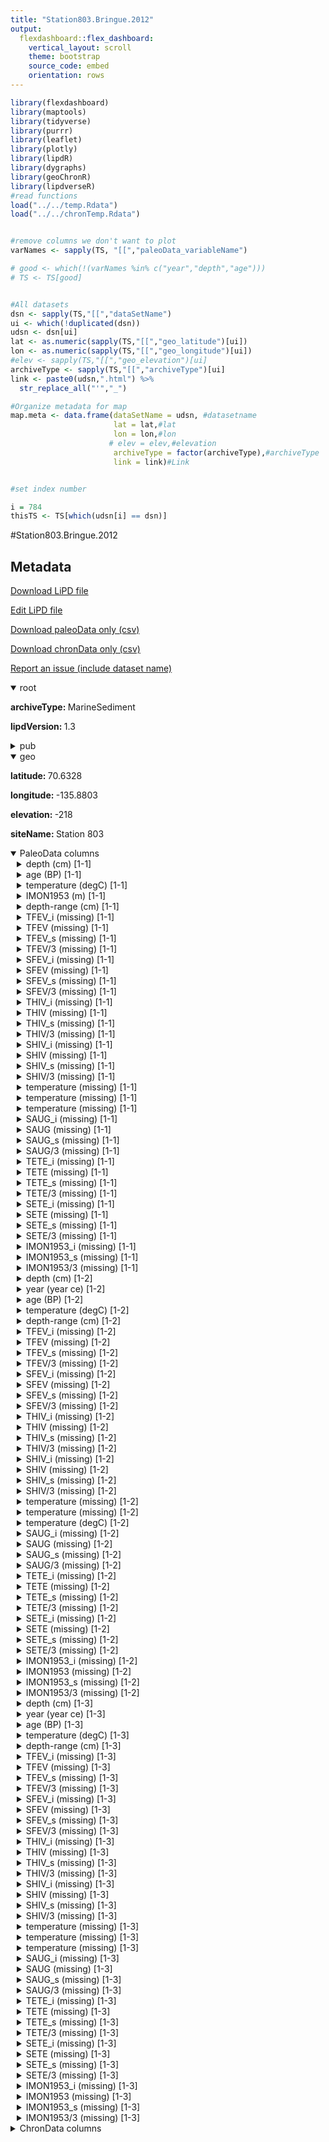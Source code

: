 ```yaml
---
title: "Station803.Bringue.2012"
output: 
  flexdashboard::flex_dashboard:
    vertical_layout: scroll
    theme: bootstrap
    source_code: embed
    orientation: rows
---
```


```r
library(flexdashboard)
library(maptools)
library(tidyverse)
library(purrr)
library(leaflet)
library(plotly)
library(lipdR)
library(dygraphs)
library(geoChronR)
library(lipdverseR)
#read functions
load("../../temp.Rdata")
load("../../chronTemp.Rdata")


#remove columns we don't want to plot
varNames <- sapply(TS, "[[","paleoData_variableName")

# good <- which(!(varNames %in% c("year","depth","age")))
# TS <- TS[good]


#All datasets
dsn <- sapply(TS,"[[","dataSetName")
ui <- which(!duplicated(dsn))
udsn <- dsn[ui]
lat <- as.numeric(sapply(TS,"[[","geo_latitude")[ui])
lon <- as.numeric(sapply(TS,"[[","geo_longitude")[ui])
#elev <- sapply(TS,"[[","geo_elevation")[ui]
archiveType <- sapply(TS,"[[","archiveType")[ui]
link <- paste0(udsn,".html") %>% 
  str_replace_all("'","_")

#Organize metadata for map
map.meta <- data.frame(dataSetName = udsn, #datasetname
                       lat = lat,#lat
                       lon = lon,#lon
                      # elev = elev,#elevation
                       archiveType = factor(archiveType),#archiveType
                       link = link)#Link


#set index number

i = 784
thisTS <- TS[which(udsn[i] == dsn)]
```
#Station803.Bringue.2012

Metadata {.sidebar}
-------------------------------------
[Download LiPD file](Station803.Bringue.2012.lpd)
            

[Edit LiPD file](http://lipd.net/playground?source=http://lipdverse.org/globalHolocene/0_25_5/Station803.Bringue.2012.lpd)
            

[Download paleoData only (csv)](Station803.Bringue.2012.csv)
            

[Download chronData only (csv)](Station803.Bringue.2012-chron.csv)
            

[Report an issue (include dataset name)](https://github.com/nickmckay/LiPDverse/issues)

<details open style="margin-left: 0px">
<summary>root</summary>
<p style="margin-left: 0px"><strong>archiveType: </strong>MarineSediment
<p style="margin-left: 0px"><strong>lipdVersion: </strong>1.3
</details>
<details>
<summary>pub</summary>
<details style="margin-left: 10px">
<summary>pub1</summary>
<p style="margin-left: 10px"><strong>author: </strong>list(list(name = "Bringue, Manuel"), list(name = "Rochon, Andre"))
<p style="margin-left: 10px"><strong>journal: </strong>Marine Geology
<p style="margin-left: 10px"><strong>volume: </strong>291-294
<p style="margin-left: 10px"><strong>pages: </strong>83-96
<p style="margin-left: 10px"><strong>title: </strong>Late Holocene paleoceanography and climate variability over the Mackenzie Slope (Beaufort Sea, Canadian Arctic)
</details>
<details style="margin-left: 10px">
<summary>pub2</summary>
<p style="margin-left: 10px"><strong>author: </strong>list(list(name = NA))
</details>
</details>
<details open style="margin-left: 0px">
<summary>geo</summary>
<p style="margin-left: 0px"><strong>latitude: </strong>70.6328
<p style="margin-left: 0px"><strong>longitude: </strong>-135.8803
<p style="margin-left: 0px"><strong>elevation: </strong>-218
<p style="margin-left: 0px"><strong>siteName: </strong>Station 803
</details>
<details open>
<summary>PaleoData columns</summary>
<details style="margin-left: 10px">
<summary>depth (cm) [1-1]</summary>
<p style="margin-left: 10px"><strong>TSid: </strong>WEB5fb8e5a4
<p style="margin-left: 10px"><strong>variableName: </strong>depth
<p style="margin-left: 10px"><strong>units: </strong>cm
</details>
<details style="margin-left: 10px">
<summary>age (BP) [1-1]</summary>
<p style="margin-left: 10px"><strong>TSid: </strong>WEB0856a3ae
<p style="margin-left: 10px"><strong>variableName: </strong>age
<p style="margin-left: 10px"><strong>units: </strong>BP
</details>
<details style="margin-left: 10px">
<summary>temperature (degC) [1-1]</summary>
<p style="margin-left: 10px"><strong>TSid: </strong>WEB1da17ab5
<p style="margin-left: 10px"><strong>variableName: </strong>temperature
<p style="margin-left: 10px"><strong>units: </strong>degC
<p style="margin-left: 10px"><strong>useInGlobalTemperatureAnalysis: </strong>TRUE
<details>
<summary>interpretation</summary>
<details style="margin-left: 20px">
<summary>1</summary>
<p style="margin-left: 20px"><strong>direction: </strong>positive
<p style="margin-left: 20px"><strong>scope: </strong>climate
<p style="margin-left: 20px"><strong>seasonality: </strong>8
<p style="margin-left: 20px"><strong>seasonalityOriginal: </strong>AUG
<p style="margin-left: 20px"><strong>variable: </strong>T
<p style="margin-left: 20px"><strong>variableDetail: </strong>sea@surface
<p style="margin-left: 20px"><strong>variableDetailOriginal: </strong>SST
</details>
</details>
</details>
<details style="margin-left: 10px">
<summary>IMON1953 (m) [1-1]</summary>
<p style="margin-left: 10px"><strong>TSid: </strong>WEBd68d542b
<p style="margin-left: 10px"><strong>variableName: </strong>IMON1953
<p style="margin-left: 10px"><strong>units: </strong>m
<p style="margin-left: 10px"><strong>description: </strong>sea ice cover in months/year
<p style="margin-left: 10px"><strong>useInGlobalTemperatureAnalysis: </strong>TRUE
<details>
<summary>interpretation</summary>
<details style="margin-left: 20px">
<summary>1</summary>
<p style="margin-left: 20px"><strong>direction: </strong>positive
<p style="margin-left: 20px"><strong>scope: </strong>climate
<p style="margin-left: 20px"><strong>seasonality: </strong>1 2 3 4 5 6 7 8 9 10 11 12
<p style="margin-left: 20px"><strong>variable: </strong>ICE
<p style="margin-left: 20px"><strong>variableDetail: </strong>sea@surface
</details>
</details>
</details>
<details style="margin-left: 10px">
<summary>depth-range (cm) [1-1]</summary>
<p style="margin-left: 10px"><strong>TSid: </strong>WEB53e68761
<p style="margin-left: 10px"><strong>variableName: </strong>depth-range
<p style="margin-left: 10px"><strong>units: </strong>cm
</details>
<details style="margin-left: 10px">
<summary>TFEV_i (missing) [1-1]</summary>
<p style="margin-left: 10px"><strong>TSid: </strong>WEBe86c3850
<p style="margin-left: 10px"><strong>variableName: </strong>TFEV_i
<p style="margin-left: 10px"><strong>units: </strong>missing
<p style="margin-left: 10px"><strong>useInGlobalTemperatureAnalysis: </strong>FALSE
</details>
<details style="margin-left: 10px">
<summary>TFEV (missing) [1-1]</summary>
<p style="margin-left: 10px"><strong>TSid: </strong>WEB219bb723
<p style="margin-left: 10px"><strong>variableName: </strong>TFEV
<p style="margin-left: 10px"><strong>units: </strong>missing
<p style="margin-left: 10px"><strong>useInGlobalTemperatureAnalysis: </strong>FALSE
</details>
<details style="margin-left: 10px">
<summary>TFEV_s (missing) [1-1]</summary>
<p style="margin-left: 10px"><strong>TSid: </strong>WEB9b9fe4ce
<p style="margin-left: 10px"><strong>variableName: </strong>TFEV_s
<p style="margin-left: 10px"><strong>units: </strong>missing
<p style="margin-left: 10px"><strong>useInGlobalTemperatureAnalysis: </strong>FALSE
</details>
<details style="margin-left: 10px">
<summary>TFEV/3 (missing) [1-1]</summary>
<p style="margin-left: 10px"><strong>TSid: </strong>WEB55a8955e
<p style="margin-left: 10px"><strong>variableName: </strong>TFEV/3
<p style="margin-left: 10px"><strong>units: </strong>missing
<p style="margin-left: 10px"><strong>useInGlobalTemperatureAnalysis: </strong>FALSE
</details>
<details style="margin-left: 10px">
<summary>SFEV_i (missing) [1-1]</summary>
<p style="margin-left: 10px"><strong>TSid: </strong>WEB630281bf
<p style="margin-left: 10px"><strong>variableName: </strong>SFEV_i
<p style="margin-left: 10px"><strong>units: </strong>missing
<p style="margin-left: 10px"><strong>useInGlobalTemperatureAnalysis: </strong>FALSE
</details>
<details style="margin-left: 10px">
<summary>SFEV (missing) [1-1]</summary>
<p style="margin-left: 10px"><strong>TSid: </strong>WEBf35ccd49
<p style="margin-left: 10px"><strong>variableName: </strong>SFEV
<p style="margin-left: 10px"><strong>units: </strong>missing
<p style="margin-left: 10px"><strong>useInGlobalTemperatureAnalysis: </strong>FALSE
</details>
<details style="margin-left: 10px">
<summary>SFEV_s (missing) [1-1]</summary>
<p style="margin-left: 10px"><strong>TSid: </strong>WEB530c34d4
<p style="margin-left: 10px"><strong>variableName: </strong>SFEV_s
<p style="margin-left: 10px"><strong>units: </strong>missing
<p style="margin-left: 10px"><strong>useInGlobalTemperatureAnalysis: </strong>FALSE
</details>
<details style="margin-left: 10px">
<summary>SFEV/3 (missing) [1-1]</summary>
<p style="margin-left: 10px"><strong>TSid: </strong>WEBdfe80620
<p style="margin-left: 10px"><strong>variableName: </strong>SFEV/3
<p style="margin-left: 10px"><strong>units: </strong>missing
<p style="margin-left: 10px"><strong>useInGlobalTemperatureAnalysis: </strong>FALSE
</details>
<details style="margin-left: 10px">
<summary>THIV_i (missing) [1-1]</summary>
<p style="margin-left: 10px"><strong>TSid: </strong>WEBbffe27a8
<p style="margin-left: 10px"><strong>variableName: </strong>THIV_i
<p style="margin-left: 10px"><strong>units: </strong>missing
<p style="margin-left: 10px"><strong>useInGlobalTemperatureAnalysis: </strong>FALSE
</details>
<details style="margin-left: 10px">
<summary>THIV (missing) [1-1]</summary>
<p style="margin-left: 10px"><strong>TSid: </strong>WEBb2b90adc
<p style="margin-left: 10px"><strong>variableName: </strong>THIV
<p style="margin-left: 10px"><strong>units: </strong>missing
<p style="margin-left: 10px"><strong>useInGlobalTemperatureAnalysis: </strong>FALSE
</details>
<details style="margin-left: 10px">
<summary>THIV_s (missing) [1-1]</summary>
<p style="margin-left: 10px"><strong>TSid: </strong>WEB979f32af
<p style="margin-left: 10px"><strong>variableName: </strong>THIV_s
<p style="margin-left: 10px"><strong>units: </strong>missing
<p style="margin-left: 10px"><strong>useInGlobalTemperatureAnalysis: </strong>FALSE
</details>
<details style="margin-left: 10px">
<summary>THIV/3 (missing) [1-1]</summary>
<p style="margin-left: 10px"><strong>TSid: </strong>WEB79168f92
<p style="margin-left: 10px"><strong>variableName: </strong>THIV/3
<p style="margin-left: 10px"><strong>units: </strong>missing
<p style="margin-left: 10px"><strong>useInGlobalTemperatureAnalysis: </strong>FALSE
</details>
<details style="margin-left: 10px">
<summary>SHIV_i (missing) [1-1]</summary>
<p style="margin-left: 10px"><strong>TSid: </strong>WEB7981e0bb
<p style="margin-left: 10px"><strong>variableName: </strong>SHIV_i
<p style="margin-left: 10px"><strong>units: </strong>missing
<p style="margin-left: 10px"><strong>useInGlobalTemperatureAnalysis: </strong>FALSE
</details>
<details style="margin-left: 10px">
<summary>SHIV (missing) [1-1]</summary>
<p style="margin-left: 10px"><strong>TSid: </strong>WEB668c53ad
<p style="margin-left: 10px"><strong>variableName: </strong>SHIV
<p style="margin-left: 10px"><strong>units: </strong>missing
<p style="margin-left: 10px"><strong>useInGlobalTemperatureAnalysis: </strong>FALSE
</details>
<details style="margin-left: 10px">
<summary>SHIV_s (missing) [1-1]</summary>
<p style="margin-left: 10px"><strong>TSid: </strong>WEB8b54567d
<p style="margin-left: 10px"><strong>variableName: </strong>SHIV_s
<p style="margin-left: 10px"><strong>units: </strong>missing
<p style="margin-left: 10px"><strong>useInGlobalTemperatureAnalysis: </strong>FALSE
</details>
<details style="margin-left: 10px">
<summary>SHIV/3 (missing) [1-1]</summary>
<p style="margin-left: 10px"><strong>TSid: </strong>WEBf735a0d6
<p style="margin-left: 10px"><strong>variableName: </strong>SHIV/3
<p style="margin-left: 10px"><strong>units: </strong>missing
<p style="margin-left: 10px"><strong>useInGlobalTemperatureAnalysis: </strong>FALSE
</details>
<details style="margin-left: 10px">
<summary>temperature (missing) [1-1]</summary>
<p style="margin-left: 10px"><strong>TSid: </strong>WEBf7e97d2c
<p style="margin-left: 10px"><strong>variableName: </strong>temperature
<p style="margin-left: 10px"><strong>units: </strong>missing
<p style="margin-left: 10px"><strong>useInGlobalTemperatureAnalysis: </strong>FALSE
</details>
<details style="margin-left: 10px">
<summary>temperature (missing) [1-1]</summary>
<p style="margin-left: 10px"><strong>TSid: </strong>WEBe5d5c17a
<p style="margin-left: 10px"><strong>variableName: </strong>temperature
<p style="margin-left: 10px"><strong>units: </strong>missing
<p style="margin-left: 10px"><strong>useInGlobalTemperatureAnalysis: </strong>FALSE
</details>
<details style="margin-left: 10px">
<summary>temperature (missing) [1-1]</summary>
<p style="margin-left: 10px"><strong>TSid: </strong>WEB0911d108
<p style="margin-left: 10px"><strong>variableName: </strong>temperature
<p style="margin-left: 10px"><strong>units: </strong>missing
<p style="margin-left: 10px"><strong>useInGlobalTemperatureAnalysis: </strong>FALSE
</details>
<details style="margin-left: 10px">
<summary>SAUG_i (missing) [1-1]</summary>
<p style="margin-left: 10px"><strong>TSid: </strong>WEBef149c50
<p style="margin-left: 10px"><strong>variableName: </strong>SAUG_i
<p style="margin-left: 10px"><strong>units: </strong>missing
<p style="margin-left: 10px"><strong>useInGlobalTemperatureAnalysis: </strong>FALSE
</details>
<details style="margin-left: 10px">
<summary>SAUG (missing) [1-1]</summary>
<p style="margin-left: 10px"><strong>TSid: </strong>WEB18d3e2dc
<p style="margin-left: 10px"><strong>variableName: </strong>SAUG
<p style="margin-left: 10px"><strong>units: </strong>missing
<p style="margin-left: 10px"><strong>useInGlobalTemperatureAnalysis: </strong>FALSE
</details>
<details style="margin-left: 10px">
<summary>SAUG_s (missing) [1-1]</summary>
<p style="margin-left: 10px"><strong>TSid: </strong>WEBc6ba74c8
<p style="margin-left: 10px"><strong>variableName: </strong>SAUG_s
<p style="margin-left: 10px"><strong>units: </strong>missing
<p style="margin-left: 10px"><strong>useInGlobalTemperatureAnalysis: </strong>FALSE
</details>
<details style="margin-left: 10px">
<summary>SAUG/3 (missing) [1-1]</summary>
<p style="margin-left: 10px"><strong>TSid: </strong>WEB6259e3cf
<p style="margin-left: 10px"><strong>variableName: </strong>SAUG/3
<p style="margin-left: 10px"><strong>units: </strong>missing
<p style="margin-left: 10px"><strong>useInGlobalTemperatureAnalysis: </strong>FALSE
</details>
<details style="margin-left: 10px">
<summary>TETE_i (missing) [1-1]</summary>
<p style="margin-left: 10px"><strong>TSid: </strong>WEBfd4ee3a0
<p style="margin-left: 10px"><strong>variableName: </strong>TETE_i
<p style="margin-left: 10px"><strong>units: </strong>missing
<p style="margin-left: 10px"><strong>useInGlobalTemperatureAnalysis: </strong>FALSE
</details>
<details style="margin-left: 10px">
<summary>TETE (missing) [1-1]</summary>
<p style="margin-left: 10px"><strong>TSid: </strong>WEB6179b3f9
<p style="margin-left: 10px"><strong>variableName: </strong>TETE
<p style="margin-left: 10px"><strong>units: </strong>missing
<p style="margin-left: 10px"><strong>useInGlobalTemperatureAnalysis: </strong>FALSE
</details>
<details style="margin-left: 10px">
<summary>TETE_s (missing) [1-1]</summary>
<p style="margin-left: 10px"><strong>TSid: </strong>WEB6e01a776
<p style="margin-left: 10px"><strong>variableName: </strong>TETE_s
<p style="margin-left: 10px"><strong>units: </strong>missing
<p style="margin-left: 10px"><strong>useInGlobalTemperatureAnalysis: </strong>FALSE
</details>
<details style="margin-left: 10px">
<summary>TETE/3 (missing) [1-1]</summary>
<p style="margin-left: 10px"><strong>TSid: </strong>WEB29bdb01b
<p style="margin-left: 10px"><strong>variableName: </strong>TETE/3
<p style="margin-left: 10px"><strong>units: </strong>missing
<p style="margin-left: 10px"><strong>useInGlobalTemperatureAnalysis: </strong>FALSE
</details>
<details style="margin-left: 10px">
<summary>SETE_i (missing) [1-1]</summary>
<p style="margin-left: 10px"><strong>TSid: </strong>WEB6d36256c
<p style="margin-left: 10px"><strong>variableName: </strong>SETE_i
<p style="margin-left: 10px"><strong>units: </strong>missing
<p style="margin-left: 10px"><strong>useInGlobalTemperatureAnalysis: </strong>FALSE
</details>
<details style="margin-left: 10px">
<summary>SETE (missing) [1-1]</summary>
<p style="margin-left: 10px"><strong>TSid: </strong>WEB946f8057
<p style="margin-left: 10px"><strong>variableName: </strong>SETE
<p style="margin-left: 10px"><strong>units: </strong>missing
<p style="margin-left: 10px"><strong>useInGlobalTemperatureAnalysis: </strong>FALSE
</details>
<details style="margin-left: 10px">
<summary>SETE_s (missing) [1-1]</summary>
<p style="margin-left: 10px"><strong>TSid: </strong>WEB733a1585
<p style="margin-left: 10px"><strong>variableName: </strong>SETE_s
<p style="margin-left: 10px"><strong>units: </strong>missing
<p style="margin-left: 10px"><strong>useInGlobalTemperatureAnalysis: </strong>FALSE
</details>
<details style="margin-left: 10px">
<summary>SETE/3 (missing) [1-1]</summary>
<p style="margin-left: 10px"><strong>TSid: </strong>WEB6e0c6b5d
<p style="margin-left: 10px"><strong>variableName: </strong>SETE/3
<p style="margin-left: 10px"><strong>units: </strong>missing
<p style="margin-left: 10px"><strong>useInGlobalTemperatureAnalysis: </strong>FALSE
</details>
<details style="margin-left: 10px">
<summary>IMON1953_i (missing) [1-1]</summary>
<p style="margin-left: 10px"><strong>TSid: </strong>WEBa187f463
<p style="margin-left: 10px"><strong>variableName: </strong>IMON1953_i
<p style="margin-left: 10px"><strong>units: </strong>missing
<p style="margin-left: 10px"><strong>useInGlobalTemperatureAnalysis: </strong>FALSE
</details>
<details style="margin-left: 10px">
<summary>IMON1953_s (missing) [1-1]</summary>
<p style="margin-left: 10px"><strong>TSid: </strong>WEBe0dc24f9
<p style="margin-left: 10px"><strong>variableName: </strong>IMON1953_s
<p style="margin-left: 10px"><strong>units: </strong>missing
<p style="margin-left: 10px"><strong>useInGlobalTemperatureAnalysis: </strong>FALSE
</details>
<details style="margin-left: 10px">
<summary>IMON1953/3 (missing) [1-1]</summary>
<p style="margin-left: 10px"><strong>TSid: </strong>WEBb59bbe54
<p style="margin-left: 10px"><strong>variableName: </strong>IMON1953/3
<p style="margin-left: 10px"><strong>units: </strong>missing
<p style="margin-left: 10px"><strong>useInGlobalTemperatureAnalysis: </strong>FALSE
</details>
<details style="margin-left: 10px">
<summary>depth (cm) [1-2]</summary>
<p style="margin-left: 10px"><strong>TSid: </strong>WEB7717a7f7
<p style="margin-left: 10px"><strong>variableName: </strong>depth
<p style="margin-left: 10px"><strong>units: </strong>cm
</details>
<details style="margin-left: 10px">
<summary>year (year ce) [1-2]</summary>
<p style="margin-left: 10px"><strong>TSid: </strong>WEB96cd89ae
<p style="margin-left: 10px"><strong>variableName: </strong>year
<p style="margin-left: 10px"><strong>units: </strong>year ce
</details>
<details style="margin-left: 10px">
<summary>age (BP) [1-2]</summary>
<p style="margin-left: 10px"><strong>TSid: </strong>WEBeef661d0
<p style="margin-left: 10px"><strong>variableName: </strong>age
<p style="margin-left: 10px"><strong>units: </strong>BP
</details>
<details style="margin-left: 10px">
<summary>temperature (degC) [1-2]</summary>
<p style="margin-left: 10px"><strong>TSid: </strong>WEBb68390ad
<p style="margin-left: 10px"><strong>variableName: </strong>temperature
<p style="margin-left: 10px"><strong>units: </strong>degC
<p style="margin-left: 10px"><strong>useInGlobalTemperatureAnalysis: </strong>FALSE
<details>
<summary>interpretation</summary>
<details style="margin-left: 20px">
<summary>1</summary>
<p style="margin-left: 20px"><strong>scope: </strong>climate
<p style="margin-left: 20px"><strong>seasonality: </strong>august
<p style="margin-left: 20px"><strong>variable: </strong>T
<p style="margin-left: 20px"><strong>variableDetail: </strong>sea@surface
<p style="margin-left: 20px"><strong>variableDetailOriginal: </strong>SST
</details>
</details>
</details>
<details style="margin-left: 10px">
<summary>depth-range (cm) [1-2]</summary>
<p style="margin-left: 10px"><strong>TSid: </strong>WEBa5ca5bf6
<p style="margin-left: 10px"><strong>variableName: </strong>depth-range
<p style="margin-left: 10px"><strong>units: </strong>cm
</details>
<details style="margin-left: 10px">
<summary>TFEV_i (missing) [1-2]</summary>
<p style="margin-left: 10px"><strong>TSid: </strong>WEB11eee4ca
<p style="margin-left: 10px"><strong>variableName: </strong>TFEV_i
<p style="margin-left: 10px"><strong>units: </strong>missing
<p style="margin-left: 10px"><strong>useInGlobalTemperatureAnalysis: </strong>FALSE
</details>
<details style="margin-left: 10px">
<summary>TFEV (missing) [1-2]</summary>
<p style="margin-left: 10px"><strong>TSid: </strong>WEBb19d797a
<p style="margin-left: 10px"><strong>variableName: </strong>TFEV
<p style="margin-left: 10px"><strong>units: </strong>missing
<p style="margin-left: 10px"><strong>useInGlobalTemperatureAnalysis: </strong>FALSE
</details>
<details style="margin-left: 10px">
<summary>TFEV_s (missing) [1-2]</summary>
<p style="margin-left: 10px"><strong>TSid: </strong>WEBc032af98
<p style="margin-left: 10px"><strong>variableName: </strong>TFEV_s
<p style="margin-left: 10px"><strong>units: </strong>missing
<p style="margin-left: 10px"><strong>useInGlobalTemperatureAnalysis: </strong>FALSE
</details>
<details style="margin-left: 10px">
<summary>TFEV/3 (missing) [1-2]</summary>
<p style="margin-left: 10px"><strong>TSid: </strong>WEB53f348f1
<p style="margin-left: 10px"><strong>variableName: </strong>TFEV/3
<p style="margin-left: 10px"><strong>units: </strong>missing
<p style="margin-left: 10px"><strong>useInGlobalTemperatureAnalysis: </strong>FALSE
</details>
<details style="margin-left: 10px">
<summary>SFEV_i (missing) [1-2]</summary>
<p style="margin-left: 10px"><strong>TSid: </strong>WEBedc87e21
<p style="margin-left: 10px"><strong>variableName: </strong>SFEV_i
<p style="margin-left: 10px"><strong>units: </strong>missing
<p style="margin-left: 10px"><strong>useInGlobalTemperatureAnalysis: </strong>FALSE
</details>
<details style="margin-left: 10px">
<summary>SFEV (missing) [1-2]</summary>
<p style="margin-left: 10px"><strong>TSid: </strong>WEBb0f9a263
<p style="margin-left: 10px"><strong>variableName: </strong>SFEV
<p style="margin-left: 10px"><strong>units: </strong>missing
<p style="margin-left: 10px"><strong>useInGlobalTemperatureAnalysis: </strong>FALSE
</details>
<details style="margin-left: 10px">
<summary>SFEV_s (missing) [1-2]</summary>
<p style="margin-left: 10px"><strong>TSid: </strong>WEB93255a9c
<p style="margin-left: 10px"><strong>variableName: </strong>SFEV_s
<p style="margin-left: 10px"><strong>units: </strong>missing
<p style="margin-left: 10px"><strong>useInGlobalTemperatureAnalysis: </strong>FALSE
</details>
<details style="margin-left: 10px">
<summary>SFEV/3 (missing) [1-2]</summary>
<p style="margin-left: 10px"><strong>TSid: </strong>WEBe95c56a7
<p style="margin-left: 10px"><strong>variableName: </strong>SFEV/3
<p style="margin-left: 10px"><strong>units: </strong>missing
<p style="margin-left: 10px"><strong>useInGlobalTemperatureAnalysis: </strong>FALSE
</details>
<details style="margin-left: 10px">
<summary>THIV_i (missing) [1-2]</summary>
<p style="margin-left: 10px"><strong>TSid: </strong>WEB5489a6ec
<p style="margin-left: 10px"><strong>variableName: </strong>THIV_i
<p style="margin-left: 10px"><strong>units: </strong>missing
<p style="margin-left: 10px"><strong>useInGlobalTemperatureAnalysis: </strong>FALSE
</details>
<details style="margin-left: 10px">
<summary>THIV (missing) [1-2]</summary>
<p style="margin-left: 10px"><strong>TSid: </strong>WEB5972b76c
<p style="margin-left: 10px"><strong>variableName: </strong>THIV
<p style="margin-left: 10px"><strong>units: </strong>missing
<p style="margin-left: 10px"><strong>useInGlobalTemperatureAnalysis: </strong>FALSE
</details>
<details style="margin-left: 10px">
<summary>THIV_s (missing) [1-2]</summary>
<p style="margin-left: 10px"><strong>TSid: </strong>WEBf34cf890
<p style="margin-left: 10px"><strong>variableName: </strong>THIV_s
<p style="margin-left: 10px"><strong>units: </strong>missing
<p style="margin-left: 10px"><strong>useInGlobalTemperatureAnalysis: </strong>FALSE
</details>
<details style="margin-left: 10px">
<summary>THIV/3 (missing) [1-2]</summary>
<p style="margin-left: 10px"><strong>TSid: </strong>WEB118d2170
<p style="margin-left: 10px"><strong>variableName: </strong>THIV/3
<p style="margin-left: 10px"><strong>units: </strong>missing
<p style="margin-left: 10px"><strong>useInGlobalTemperatureAnalysis: </strong>FALSE
</details>
<details style="margin-left: 10px">
<summary>SHIV_i (missing) [1-2]</summary>
<p style="margin-left: 10px"><strong>TSid: </strong>WEB06675ffd
<p style="margin-left: 10px"><strong>variableName: </strong>SHIV_i
<p style="margin-left: 10px"><strong>units: </strong>missing
<p style="margin-left: 10px"><strong>useInGlobalTemperatureAnalysis: </strong>FALSE
</details>
<details style="margin-left: 10px">
<summary>SHIV (missing) [1-2]</summary>
<p style="margin-left: 10px"><strong>TSid: </strong>WEBb45782c6
<p style="margin-left: 10px"><strong>variableName: </strong>SHIV
<p style="margin-left: 10px"><strong>units: </strong>missing
<p style="margin-left: 10px"><strong>useInGlobalTemperatureAnalysis: </strong>FALSE
</details>
<details style="margin-left: 10px">
<summary>SHIV_s (missing) [1-2]</summary>
<p style="margin-left: 10px"><strong>TSid: </strong>WEBa216e079
<p style="margin-left: 10px"><strong>variableName: </strong>SHIV_s
<p style="margin-left: 10px"><strong>units: </strong>missing
<p style="margin-left: 10px"><strong>useInGlobalTemperatureAnalysis: </strong>FALSE
</details>
<details style="margin-left: 10px">
<summary>SHIV/3 (missing) [1-2]</summary>
<p style="margin-left: 10px"><strong>TSid: </strong>WEBcf3dfd5f
<p style="margin-left: 10px"><strong>variableName: </strong>SHIV/3
<p style="margin-left: 10px"><strong>units: </strong>missing
<p style="margin-left: 10px"><strong>useInGlobalTemperatureAnalysis: </strong>FALSE
</details>
<details style="margin-left: 10px">
<summary>temperature (missing) [1-2]</summary>
<p style="margin-left: 10px"><strong>TSid: </strong>WEB2350250e
<p style="margin-left: 10px"><strong>variableName: </strong>temperature
<p style="margin-left: 10px"><strong>units: </strong>missing
<p style="margin-left: 10px"><strong>useInGlobalTemperatureAnalysis: </strong>FALSE
</details>
<details style="margin-left: 10px">
<summary>temperature (missing) [1-2]</summary>
<p style="margin-left: 10px"><strong>TSid: </strong>WEBa88ad0e3
<p style="margin-left: 10px"><strong>variableName: </strong>temperature
<p style="margin-left: 10px"><strong>units: </strong>missing
<p style="margin-left: 10px"><strong>useInGlobalTemperatureAnalysis: </strong>FALSE
</details>
<details style="margin-left: 10px">
<summary>temperature (degC) [1-2]</summary>
<p style="margin-left: 10px"><strong>TSid: </strong>WEB1baf7f84
<p style="margin-left: 10px"><strong>variableName: </strong>temperature
<p style="margin-left: 10px"><strong>units: </strong>degC
<p style="margin-left: 10px"><strong>useInGlobalTemperatureAnalysis: </strong>FALSE
</details>
<details style="margin-left: 10px">
<summary>SAUG_i (missing) [1-2]</summary>
<p style="margin-left: 10px"><strong>TSid: </strong>WEBe639c566
<p style="margin-left: 10px"><strong>variableName: </strong>SAUG_i
<p style="margin-left: 10px"><strong>units: </strong>missing
<p style="margin-left: 10px"><strong>useInGlobalTemperatureAnalysis: </strong>FALSE
</details>
<details style="margin-left: 10px">
<summary>SAUG (missing) [1-2]</summary>
<p style="margin-left: 10px"><strong>TSid: </strong>WEBfcbba369
<p style="margin-left: 10px"><strong>variableName: </strong>SAUG
<p style="margin-left: 10px"><strong>units: </strong>missing
<p style="margin-left: 10px"><strong>useInGlobalTemperatureAnalysis: </strong>FALSE
</details>
<details style="margin-left: 10px">
<summary>SAUG_s (missing) [1-2]</summary>
<p style="margin-left: 10px"><strong>TSid: </strong>WEBf013315a
<p style="margin-left: 10px"><strong>variableName: </strong>SAUG_s
<p style="margin-left: 10px"><strong>units: </strong>missing
<p style="margin-left: 10px"><strong>useInGlobalTemperatureAnalysis: </strong>FALSE
</details>
<details style="margin-left: 10px">
<summary>SAUG/3 (missing) [1-2]</summary>
<p style="margin-left: 10px"><strong>TSid: </strong>WEB67f1ec10
<p style="margin-left: 10px"><strong>variableName: </strong>SAUG/3
<p style="margin-left: 10px"><strong>units: </strong>missing
<p style="margin-left: 10px"><strong>useInGlobalTemperatureAnalysis: </strong>FALSE
</details>
<details style="margin-left: 10px">
<summary>TETE_i (missing) [1-2]</summary>
<p style="margin-left: 10px"><strong>TSid: </strong>WEB9bf1ebb7
<p style="margin-left: 10px"><strong>variableName: </strong>TETE_i
<p style="margin-left: 10px"><strong>units: </strong>missing
<p style="margin-left: 10px"><strong>useInGlobalTemperatureAnalysis: </strong>FALSE
</details>
<details style="margin-left: 10px">
<summary>TETE (missing) [1-2]</summary>
<p style="margin-left: 10px"><strong>TSid: </strong>WEBfc497fa0
<p style="margin-left: 10px"><strong>variableName: </strong>TETE
<p style="margin-left: 10px"><strong>units: </strong>missing
<p style="margin-left: 10px"><strong>useInGlobalTemperatureAnalysis: </strong>FALSE
</details>
<details style="margin-left: 10px">
<summary>TETE_s (missing) [1-2]</summary>
<p style="margin-left: 10px"><strong>TSid: </strong>WEBf924906e
<p style="margin-left: 10px"><strong>variableName: </strong>TETE_s
<p style="margin-left: 10px"><strong>units: </strong>missing
<p style="margin-left: 10px"><strong>useInGlobalTemperatureAnalysis: </strong>FALSE
</details>
<details style="margin-left: 10px">
<summary>TETE/3 (missing) [1-2]</summary>
<p style="margin-left: 10px"><strong>TSid: </strong>WEB3351f7c4
<p style="margin-left: 10px"><strong>variableName: </strong>TETE/3
<p style="margin-left: 10px"><strong>units: </strong>missing
<p style="margin-left: 10px"><strong>useInGlobalTemperatureAnalysis: </strong>FALSE
</details>
<details style="margin-left: 10px">
<summary>SETE_i (missing) [1-2]</summary>
<p style="margin-left: 10px"><strong>TSid: </strong>WEB81987935
<p style="margin-left: 10px"><strong>variableName: </strong>SETE_i
<p style="margin-left: 10px"><strong>units: </strong>missing
<p style="margin-left: 10px"><strong>useInGlobalTemperatureAnalysis: </strong>FALSE
</details>
<details style="margin-left: 10px">
<summary>SETE (missing) [1-2]</summary>
<p style="margin-left: 10px"><strong>TSid: </strong>WEBfd4751af
<p style="margin-left: 10px"><strong>variableName: </strong>SETE
<p style="margin-left: 10px"><strong>units: </strong>missing
<p style="margin-left: 10px"><strong>useInGlobalTemperatureAnalysis: </strong>FALSE
</details>
<details style="margin-left: 10px">
<summary>SETE_s (missing) [1-2]</summary>
<p style="margin-left: 10px"><strong>TSid: </strong>WEBc87e721e
<p style="margin-left: 10px"><strong>variableName: </strong>SETE_s
<p style="margin-left: 10px"><strong>units: </strong>missing
<p style="margin-left: 10px"><strong>useInGlobalTemperatureAnalysis: </strong>FALSE
</details>
<details style="margin-left: 10px">
<summary>SETE/3 (missing) [1-2]</summary>
<p style="margin-left: 10px"><strong>TSid: </strong>WEBe2fd65d8
<p style="margin-left: 10px"><strong>variableName: </strong>SETE/3
<p style="margin-left: 10px"><strong>units: </strong>missing
<p style="margin-left: 10px"><strong>useInGlobalTemperatureAnalysis: </strong>FALSE
</details>
<details style="margin-left: 10px">
<summary>IMON1953_i (missing) [1-2]</summary>
<p style="margin-left: 10px"><strong>TSid: </strong>WEB03f35735
<p style="margin-left: 10px"><strong>variableName: </strong>IMON1953_i
<p style="margin-left: 10px"><strong>units: </strong>missing
<p style="margin-left: 10px"><strong>useInGlobalTemperatureAnalysis: </strong>FALSE
</details>
<details style="margin-left: 10px">
<summary>IMON1953 (missing) [1-2]</summary>
<p style="margin-left: 10px"><strong>TSid: </strong>WEB397a390f
<p style="margin-left: 10px"><strong>variableName: </strong>IMON1953
<p style="margin-left: 10px"><strong>units: </strong>missing
<p style="margin-left: 10px"><strong>useInGlobalTemperatureAnalysis: </strong>FALSE
</details>
<details style="margin-left: 10px">
<summary>IMON1953_s (missing) [1-2]</summary>
<p style="margin-left: 10px"><strong>TSid: </strong>WEB1fa55bc1
<p style="margin-left: 10px"><strong>variableName: </strong>IMON1953_s
<p style="margin-left: 10px"><strong>units: </strong>missing
<p style="margin-left: 10px"><strong>useInGlobalTemperatureAnalysis: </strong>FALSE
</details>
<details style="margin-left: 10px">
<summary>IMON1953/3 (missing) [1-2]</summary>
<p style="margin-left: 10px"><strong>TSid: </strong>WEBa7652ecd
<p style="margin-left: 10px"><strong>variableName: </strong>IMON1953/3
<p style="margin-left: 10px"><strong>units: </strong>missing
<p style="margin-left: 10px"><strong>useInGlobalTemperatureAnalysis: </strong>FALSE
</details>
<details style="margin-left: 10px">
<summary>depth (cm) [1-3]</summary>
<p style="margin-left: 10px"><strong>TSid: </strong>WEB1064eba4
<p style="margin-left: 10px"><strong>variableName: </strong>depth
<p style="margin-left: 10px"><strong>units: </strong>cm
</details>
<details style="margin-left: 10px">
<summary>year (year ce) [1-3]</summary>
<p style="margin-left: 10px"><strong>TSid: </strong>WEB147188d8
<p style="margin-left: 10px"><strong>variableName: </strong>year
<p style="margin-left: 10px"><strong>units: </strong>year ce
</details>
<details style="margin-left: 10px">
<summary>age (BP) [1-3]</summary>
<p style="margin-left: 10px"><strong>TSid: </strong>WEB17f15760
<p style="margin-left: 10px"><strong>variableName: </strong>age
<p style="margin-left: 10px"><strong>units: </strong>BP
</details>
<details style="margin-left: 10px">
<summary>temperature (degC) [1-3]</summary>
<p style="margin-left: 10px"><strong>TSid: </strong>WEB460ab94e
<p style="margin-left: 10px"><strong>variableName: </strong>temperature
<p style="margin-left: 10px"><strong>units: </strong>degC
<p style="margin-left: 10px"><strong>useInGlobalTemperatureAnalysis: </strong>FALSE
<details>
<summary>interpretation</summary>
<details style="margin-left: 20px">
<summary>1</summary>
<p style="margin-left: 20px"><strong>scope: </strong>climate
<p style="margin-left: 20px"><strong>seasonality: </strong>august
<p style="margin-left: 20px"><strong>variable: </strong>T
<p style="margin-left: 20px"><strong>variableDetail: </strong>sea@surface
<p style="margin-left: 20px"><strong>variableDetailOriginal: </strong>SST
</details>
</details>
</details>
<details style="margin-left: 10px">
<summary>depth-range (cm) [1-3]</summary>
<p style="margin-left: 10px"><strong>TSid: </strong>WEB6cb0885b
<p style="margin-left: 10px"><strong>variableName: </strong>depth-range
<p style="margin-left: 10px"><strong>units: </strong>cm
</details>
<details style="margin-left: 10px">
<summary>TFEV_i (missing) [1-3]</summary>
<p style="margin-left: 10px"><strong>TSid: </strong>WEB8a9c366c
<p style="margin-left: 10px"><strong>variableName: </strong>TFEV_i
<p style="margin-left: 10px"><strong>units: </strong>missing
<p style="margin-left: 10px"><strong>useInGlobalTemperatureAnalysis: </strong>FALSE
</details>
<details style="margin-left: 10px">
<summary>TFEV (missing) [1-3]</summary>
<p style="margin-left: 10px"><strong>TSid: </strong>WEBe8525a2b
<p style="margin-left: 10px"><strong>variableName: </strong>TFEV
<p style="margin-left: 10px"><strong>units: </strong>missing
<p style="margin-left: 10px"><strong>useInGlobalTemperatureAnalysis: </strong>FALSE
</details>
<details style="margin-left: 10px">
<summary>TFEV_s (missing) [1-3]</summary>
<p style="margin-left: 10px"><strong>TSid: </strong>WEBc9b2e67d
<p style="margin-left: 10px"><strong>variableName: </strong>TFEV_s
<p style="margin-left: 10px"><strong>units: </strong>missing
<p style="margin-left: 10px"><strong>useInGlobalTemperatureAnalysis: </strong>FALSE
</details>
<details style="margin-left: 10px">
<summary>TFEV/3 (missing) [1-3]</summary>
<p style="margin-left: 10px"><strong>TSid: </strong>WEBe5d7fe4b
<p style="margin-left: 10px"><strong>variableName: </strong>TFEV/3
<p style="margin-left: 10px"><strong>units: </strong>missing
<p style="margin-left: 10px"><strong>useInGlobalTemperatureAnalysis: </strong>FALSE
</details>
<details style="margin-left: 10px">
<summary>SFEV_i (missing) [1-3]</summary>
<p style="margin-left: 10px"><strong>TSid: </strong>WEBd60b353b
<p style="margin-left: 10px"><strong>variableName: </strong>SFEV_i
<p style="margin-left: 10px"><strong>units: </strong>missing
<p style="margin-left: 10px"><strong>useInGlobalTemperatureAnalysis: </strong>FALSE
</details>
<details style="margin-left: 10px">
<summary>SFEV (missing) [1-3]</summary>
<p style="margin-left: 10px"><strong>TSid: </strong>WEB40593100
<p style="margin-left: 10px"><strong>variableName: </strong>SFEV
<p style="margin-left: 10px"><strong>units: </strong>missing
<p style="margin-left: 10px"><strong>useInGlobalTemperatureAnalysis: </strong>FALSE
</details>
<details style="margin-left: 10px">
<summary>SFEV_s (missing) [1-3]</summary>
<p style="margin-left: 10px"><strong>TSid: </strong>WEB0cb86668
<p style="margin-left: 10px"><strong>variableName: </strong>SFEV_s
<p style="margin-left: 10px"><strong>units: </strong>missing
<p style="margin-left: 10px"><strong>useInGlobalTemperatureAnalysis: </strong>FALSE
</details>
<details style="margin-left: 10px">
<summary>SFEV/3 (missing) [1-3]</summary>
<p style="margin-left: 10px"><strong>TSid: </strong>WEBe7c3d5a0
<p style="margin-left: 10px"><strong>variableName: </strong>SFEV/3
<p style="margin-left: 10px"><strong>units: </strong>missing
<p style="margin-left: 10px"><strong>useInGlobalTemperatureAnalysis: </strong>FALSE
</details>
<details style="margin-left: 10px">
<summary>THIV_i (missing) [1-3]</summary>
<p style="margin-left: 10px"><strong>TSid: </strong>WEBd15eeee2
<p style="margin-left: 10px"><strong>variableName: </strong>THIV_i
<p style="margin-left: 10px"><strong>units: </strong>missing
<p style="margin-left: 10px"><strong>useInGlobalTemperatureAnalysis: </strong>FALSE
</details>
<details style="margin-left: 10px">
<summary>THIV (missing) [1-3]</summary>
<p style="margin-left: 10px"><strong>TSid: </strong>WEB677f5039
<p style="margin-left: 10px"><strong>variableName: </strong>THIV
<p style="margin-left: 10px"><strong>units: </strong>missing
<p style="margin-left: 10px"><strong>useInGlobalTemperatureAnalysis: </strong>FALSE
</details>
<details style="margin-left: 10px">
<summary>THIV_s (missing) [1-3]</summary>
<p style="margin-left: 10px"><strong>TSid: </strong>WEB605a3f9e
<p style="margin-left: 10px"><strong>variableName: </strong>THIV_s
<p style="margin-left: 10px"><strong>units: </strong>missing
<p style="margin-left: 10px"><strong>useInGlobalTemperatureAnalysis: </strong>FALSE
</details>
<details style="margin-left: 10px">
<summary>THIV/3 (missing) [1-3]</summary>
<p style="margin-left: 10px"><strong>TSid: </strong>WEBeb176066
<p style="margin-left: 10px"><strong>variableName: </strong>THIV/3
<p style="margin-left: 10px"><strong>units: </strong>missing
<p style="margin-left: 10px"><strong>useInGlobalTemperatureAnalysis: </strong>FALSE
</details>
<details style="margin-left: 10px">
<summary>SHIV_i (missing) [1-3]</summary>
<p style="margin-left: 10px"><strong>TSid: </strong>WEB93876c18
<p style="margin-left: 10px"><strong>variableName: </strong>SHIV_i
<p style="margin-left: 10px"><strong>units: </strong>missing
<p style="margin-left: 10px"><strong>useInGlobalTemperatureAnalysis: </strong>FALSE
</details>
<details style="margin-left: 10px">
<summary>SHIV (missing) [1-3]</summary>
<p style="margin-left: 10px"><strong>TSid: </strong>WEB07ec7d58
<p style="margin-left: 10px"><strong>variableName: </strong>SHIV
<p style="margin-left: 10px"><strong>units: </strong>missing
<p style="margin-left: 10px"><strong>useInGlobalTemperatureAnalysis: </strong>FALSE
</details>
<details style="margin-left: 10px">
<summary>SHIV_s (missing) [1-3]</summary>
<p style="margin-left: 10px"><strong>TSid: </strong>WEBdc9424f3
<p style="margin-left: 10px"><strong>variableName: </strong>SHIV_s
<p style="margin-left: 10px"><strong>units: </strong>missing
<p style="margin-left: 10px"><strong>useInGlobalTemperatureAnalysis: </strong>FALSE
</details>
<details style="margin-left: 10px">
<summary>SHIV/3 (missing) [1-3]</summary>
<p style="margin-left: 10px"><strong>TSid: </strong>WEBf956da65
<p style="margin-left: 10px"><strong>variableName: </strong>SHIV/3
<p style="margin-left: 10px"><strong>units: </strong>missing
<p style="margin-left: 10px"><strong>useInGlobalTemperatureAnalysis: </strong>FALSE
</details>
<details style="margin-left: 10px">
<summary>temperature (missing) [1-3]</summary>
<p style="margin-left: 10px"><strong>TSid: </strong>WEBa2d03151
<p style="margin-left: 10px"><strong>variableName: </strong>temperature
<p style="margin-left: 10px"><strong>units: </strong>missing
<p style="margin-left: 10px"><strong>useInGlobalTemperatureAnalysis: </strong>FALSE
</details>
<details style="margin-left: 10px">
<summary>temperature (missing) [1-3]</summary>
<p style="margin-left: 10px"><strong>TSid: </strong>WEB069fbb10
<p style="margin-left: 10px"><strong>variableName: </strong>temperature
<p style="margin-left: 10px"><strong>units: </strong>missing
<p style="margin-left: 10px"><strong>useInGlobalTemperatureAnalysis: </strong>FALSE
</details>
<details style="margin-left: 10px">
<summary>temperature (missing) [1-3]</summary>
<p style="margin-left: 10px"><strong>TSid: </strong>WEB2ba2caf1
<p style="margin-left: 10px"><strong>variableName: </strong>temperature
<p style="margin-left: 10px"><strong>units: </strong>missing
<p style="margin-left: 10px"><strong>useInGlobalTemperatureAnalysis: </strong>FALSE
</details>
<details style="margin-left: 10px">
<summary>SAUG_i (missing) [1-3]</summary>
<p style="margin-left: 10px"><strong>TSid: </strong>WEBbedc283c
<p style="margin-left: 10px"><strong>variableName: </strong>SAUG_i
<p style="margin-left: 10px"><strong>units: </strong>missing
<p style="margin-left: 10px"><strong>useInGlobalTemperatureAnalysis: </strong>FALSE
</details>
<details style="margin-left: 10px">
<summary>SAUG (missing) [1-3]</summary>
<p style="margin-left: 10px"><strong>TSid: </strong>WEB7a58a27d
<p style="margin-left: 10px"><strong>variableName: </strong>SAUG
<p style="margin-left: 10px"><strong>units: </strong>missing
<p style="margin-left: 10px"><strong>useInGlobalTemperatureAnalysis: </strong>FALSE
</details>
<details style="margin-left: 10px">
<summary>SAUG_s (missing) [1-3]</summary>
<p style="margin-left: 10px"><strong>TSid: </strong>WEB6b06825b
<p style="margin-left: 10px"><strong>variableName: </strong>SAUG_s
<p style="margin-left: 10px"><strong>units: </strong>missing
<p style="margin-left: 10px"><strong>useInGlobalTemperatureAnalysis: </strong>FALSE
</details>
<details style="margin-left: 10px">
<summary>SAUG/3 (missing) [1-3]</summary>
<p style="margin-left: 10px"><strong>TSid: </strong>WEB3912b99a
<p style="margin-left: 10px"><strong>variableName: </strong>SAUG/3
<p style="margin-left: 10px"><strong>units: </strong>missing
<p style="margin-left: 10px"><strong>useInGlobalTemperatureAnalysis: </strong>FALSE
</details>
<details style="margin-left: 10px">
<summary>TETE_i (missing) [1-3]</summary>
<p style="margin-left: 10px"><strong>TSid: </strong>WEB2e5e2e3b
<p style="margin-left: 10px"><strong>variableName: </strong>TETE_i
<p style="margin-left: 10px"><strong>units: </strong>missing
<p style="margin-left: 10px"><strong>useInGlobalTemperatureAnalysis: </strong>FALSE
</details>
<details style="margin-left: 10px">
<summary>TETE (missing) [1-3]</summary>
<p style="margin-left: 10px"><strong>TSid: </strong>WEB72c68913
<p style="margin-left: 10px"><strong>variableName: </strong>TETE
<p style="margin-left: 10px"><strong>units: </strong>missing
<p style="margin-left: 10px"><strong>useInGlobalTemperatureAnalysis: </strong>FALSE
</details>
<details style="margin-left: 10px">
<summary>TETE_s (missing) [1-3]</summary>
<p style="margin-left: 10px"><strong>TSid: </strong>WEBb24c1947
<p style="margin-left: 10px"><strong>variableName: </strong>TETE_s
<p style="margin-left: 10px"><strong>units: </strong>missing
<p style="margin-left: 10px"><strong>useInGlobalTemperatureAnalysis: </strong>FALSE
</details>
<details style="margin-left: 10px">
<summary>TETE/3 (missing) [1-3]</summary>
<p style="margin-left: 10px"><strong>TSid: </strong>WEB0e8c4176
<p style="margin-left: 10px"><strong>variableName: </strong>TETE/3
<p style="margin-left: 10px"><strong>units: </strong>missing
<p style="margin-left: 10px"><strong>useInGlobalTemperatureAnalysis: </strong>FALSE
</details>
<details style="margin-left: 10px">
<summary>SETE_i (missing) [1-3]</summary>
<p style="margin-left: 10px"><strong>TSid: </strong>WEB2e782f9f
<p style="margin-left: 10px"><strong>variableName: </strong>SETE_i
<p style="margin-left: 10px"><strong>units: </strong>missing
<p style="margin-left: 10px"><strong>useInGlobalTemperatureAnalysis: </strong>FALSE
</details>
<details style="margin-left: 10px">
<summary>SETE (missing) [1-3]</summary>
<p style="margin-left: 10px"><strong>TSid: </strong>WEBe192e50f
<p style="margin-left: 10px"><strong>variableName: </strong>SETE
<p style="margin-left: 10px"><strong>units: </strong>missing
<p style="margin-left: 10px"><strong>useInGlobalTemperatureAnalysis: </strong>FALSE
</details>
<details style="margin-left: 10px">
<summary>SETE_s (missing) [1-3]</summary>
<p style="margin-left: 10px"><strong>TSid: </strong>WEBbc0c6c65
<p style="margin-left: 10px"><strong>variableName: </strong>SETE_s
<p style="margin-left: 10px"><strong>units: </strong>missing
<p style="margin-left: 10px"><strong>useInGlobalTemperatureAnalysis: </strong>FALSE
</details>
<details style="margin-left: 10px">
<summary>SETE/3 (missing) [1-3]</summary>
<p style="margin-left: 10px"><strong>TSid: </strong>WEBb06c31dd
<p style="margin-left: 10px"><strong>variableName: </strong>SETE/3
<p style="margin-left: 10px"><strong>units: </strong>missing
<p style="margin-left: 10px"><strong>useInGlobalTemperatureAnalysis: </strong>FALSE
</details>
<details style="margin-left: 10px">
<summary>IMON1953_i (missing) [1-3]</summary>
<p style="margin-left: 10px"><strong>TSid: </strong>WEB8d658c89
<p style="margin-left: 10px"><strong>variableName: </strong>IMON1953_i
<p style="margin-left: 10px"><strong>units: </strong>missing
<p style="margin-left: 10px"><strong>useInGlobalTemperatureAnalysis: </strong>FALSE
</details>
<details style="margin-left: 10px">
<summary>IMON1953 (missing) [1-3]</summary>
<p style="margin-left: 10px"><strong>TSid: </strong>WEB4cfaa231
<p style="margin-left: 10px"><strong>variableName: </strong>IMON1953
<p style="margin-left: 10px"><strong>units: </strong>missing
<p style="margin-left: 10px"><strong>useInGlobalTemperatureAnalysis: </strong>FALSE
</details>
<details style="margin-left: 10px">
<summary>IMON1953_s (missing) [1-3]</summary>
<p style="margin-left: 10px"><strong>TSid: </strong>WEBe2ea913c
<p style="margin-left: 10px"><strong>variableName: </strong>IMON1953_s
<p style="margin-left: 10px"><strong>units: </strong>missing
<p style="margin-left: 10px"><strong>useInGlobalTemperatureAnalysis: </strong>FALSE
</details>
<details style="margin-left: 10px">
<summary>IMON1953/3 (missing) [1-3]</summary>
<p style="margin-left: 10px"><strong>TSid: </strong>WEBd8acfbdb
<p style="margin-left: 10px"><strong>variableName: </strong>IMON1953/3
<p style="margin-left: 10px"><strong>units: </strong>missing
<p style="margin-left: 10px"><strong>useInGlobalTemperatureAnalysis: </strong>FALSE
</details>
<details>
<summary>ChronData columns</summary>
<details style="margin-left: 10px">
<summary>depth (cm) [1-1]</summary>
<p style="margin-left: 10px"><strong>TSid: </strong>WEB1463d71d
<p style="margin-left: 10px"><strong>variableName: </strong>depth
<p style="margin-left: 10px"><strong>units: </strong>cm
</details>
<details style="margin-left: 10px">
<summary>depth-range (cm) [1-1]</summary>
<p style="margin-left: 10px"><strong>TSid: </strong>WEB6129a63a
<p style="margin-left: 10px"><strong>variableName: </strong>depth-range
<p style="margin-left: 10px"><strong>units: </strong>cm
</details>
<details style="margin-left: 10px">
<summary>210Pb (dpm/g) [1-1]</summary>
<p style="margin-left: 10px"><strong>TSid: </strong>WEB8924fae4
<p style="margin-left: 10px"><strong>variableName: </strong>210Pb
<p style="margin-left: 10px"><strong>units: </strong>dpm/g
</details>
<details style="margin-left: 10px">
<summary>error (dpm/g) [1-1]</summary>
<p style="margin-left: 10px"><strong>TSid: </strong>WEB85122e13
<p style="margin-left: 10px"><strong>variableName: </strong>error
<p style="margin-left: 10px"><strong>units: </strong>dpm/g
</details>
<details style="margin-left: 10px">
<summary>depth (cm) [1-2]</summary>
<p style="margin-left: 10px"><strong>TSid: </strong>WEB350fd60d
<p style="margin-left: 10px"><strong>variableName: </strong>depth
<p style="margin-left: 10px"><strong>units: </strong>cm
</details>
<details style="margin-left: 10px">
<summary>material (NA) [1-2]</summary>
<p style="margin-left: 10px"><strong>TSid: </strong>WEB94c2cc1c
<p style="margin-left: 10px"><strong>variableName: </strong>material
<p style="margin-left: 10px"><strong>units: </strong>NA
</details>
<details style="margin-left: 10px">
<summary>dry-weight (g) [1-2]</summary>
<p style="margin-left: 10px"><strong>TSid: </strong>WEB7e790a75
<p style="margin-left: 10px"><strong>variableName: </strong>dry-weight
<p style="margin-left: 10px"><strong>units: </strong>g
</details>
<details style="margin-left: 10px">
<summary>conventional-age (yr BP) [1-2]</summary>
<p style="margin-left: 10px"><strong>TSid: </strong>WEB80edc616
<p style="margin-left: 10px"><strong>variableName: </strong>conventional-age
<p style="margin-left: 10px"><strong>units: </strong>yr BP
</details>
<details style="margin-left: 10px">
<summary>measured-age (yr BP) [1-2]</summary>
<p style="margin-left: 10px"><strong>TSid: </strong>WEB768299ac
<p style="margin-left: 10px"><strong>variableName: </strong>measured-age
<p style="margin-left: 10px"><strong>units: </strong>yr BP
</details>
<details style="margin-left: 10px">
<summary>error (yr) [1-2]</summary>
<p style="margin-left: 10px"><strong>TSid: </strong>WEBfdf9903c
<p style="margin-left: 10px"><strong>variableName: </strong>error
<p style="margin-left: 10px"><strong>units: </strong>yr
</details>
<details style="margin-left: 10px">
<summary>13C/12C_ratio (ratio) [1-2]</summary>
<p style="margin-left: 10px"><strong>TSid: </strong>WEBdbf4a440
<p style="margin-left: 10px"><strong>variableName: </strong>13C/12C_ratio
<p style="margin-left: 10px"><strong>units: </strong>ratio
<p style="margin-left: 10px"><strong>description: </strong>permil/permil
</details>
<details style="margin-left: 10px">
<summary>deltaYr (yr) [1-2]</summary>
<p style="margin-left: 10px"><strong>TSid: </strong>WEB5b2c5752
<p style="margin-left: 10px"><strong>variableName: </strong>deltaYr
<p style="margin-left: 10px"><strong>units: </strong>yr
</details>
<details style="margin-left: 10px">
<summary>correction (yr) [1-2]</summary>
<p style="margin-left: 10px"><strong>TSid: </strong>WEB07579fb7
<p style="margin-left: 10px"><strong>variableName: </strong>correction
<p style="margin-left: 10px"><strong>units: </strong>yr
<p style="margin-left: 10px"><strong>description: </strong>Total correction
</details>
<details style="margin-left: 10px">
<summary>calander (yr BP) [1-2]</summary>
<p style="margin-left: 10px"><strong>TSid: </strong>WEBe2634314
<p style="margin-left: 10px"><strong>variableName: </strong>calander
<p style="margin-left: 10px"><strong>units: </strong>yr BP
</details>

Row {.tabset .tabset-fade}
-----------------------------------------------------------------------

### Sitemap

```r
  map.meta.split <- split(map.meta, map.meta$archiveType)


factpal <- colorFactor("Paired",map.meta$archiveType)
buff <- 15
l <- leaflet() %>% 
  addTiles() %>% 
  fitBounds(map.meta$lon[i]-buff,map.meta$lat[i]-buff,map.meta$lon[i]+buff,map.meta$lat[i]+buff)
  

  
  
names(map.meta.split) %>%
  purrr::walk( function(df) {
    l <<- l %>%
      addMarkers(data=map.meta.split[[df]],
                 lng=~lon, lat=~lat,
                 label=~as.character(archiveType),
                 popup=~paste(str_c('Dataset: <a href="',link,'">',dataSetName,'</a>'),
                                 # str_c("Elevation: ",elev),
                                  str_c("Archive Type: ",archiveType),
                                  sep = "<br>"),
                 group = df,
                 clusterOptions = markerClusterOptions(removeOutsideVisibleBounds = F),
                 labelOptions = labelOptions(noHide = F,
                                             direction = 'auto'))
  })

l %>%
  addLayersControl(position = "bottomleft",
    overlayGroups = names(map.meta.split),
    options = layersControlOptions(collapsed = FALSE,
                                   opacity = 0.8)
  )
```

### Search the LiPDverse (Beta! doesn't work well yet)
```r
#Add google search bar
htmltools::includeHTML("../../googleSearchChunk.html")
```


Row {.tabset .tabset-fade}
-----------------------------------------------------------------------

### temperature (degC) [1-1]
```r
plotCol(thisTS,ind = 21)
```

### IMON1953 (m) [1-1]
```r
plotCol(thisTS,ind = 37)
```

### depth-range (cm) [1-1]
```r
plotCol(thisTS,ind = 1)
```

### TFEV_i (missing) [1-1]
```r
plotCol(thisTS,ind = 4)
```

### TFEV (missing) [1-1]
```r
plotCol(thisTS,ind = 5)
```

### TFEV_s (missing) [1-1]
```r
plotCol(thisTS,ind = 6)
```

### TFEV/3 (missing) [1-1]
```r
plotCol(thisTS,ind = 7)
```

### SFEV_i (missing) [1-1]
```r
plotCol(thisTS,ind = 8)
```

### SFEV (missing) [1-1]
```r
plotCol(thisTS,ind = 9)
```

### SFEV_s (missing) [1-1]
```r
plotCol(thisTS,ind = 10)
```

### SFEV/3 (missing) [1-1]
```r
plotCol(thisTS,ind = 11)
```

### THIV_i (missing) [1-1]
```r
plotCol(thisTS,ind = 12)
```

### THIV (missing) [1-1]
```r
plotCol(thisTS,ind = 13)
```

### THIV_s (missing) [1-1]
```r
plotCol(thisTS,ind = 14)
```

### THIV/3 (missing) [1-1]
```r
plotCol(thisTS,ind = 15)
```

### SHIV_i (missing) [1-1]
```r
plotCol(thisTS,ind = 16)
```

### SHIV (missing) [1-1]
```r
plotCol(thisTS,ind = 17)
```

### SHIV_s (missing) [1-1]
```r
plotCol(thisTS,ind = 18)
```

### SHIV/3 (missing) [1-1]
```r
plotCol(thisTS,ind = 19)
```

### temperature (missing) [1-1]
```r
plotCol(thisTS,ind = 20)
```

### temperature (missing) [1-1]
```r
plotCol(thisTS,ind = 22)
```

### temperature (missing) [1-1]
```r
plotCol(thisTS,ind = 23)
```

### SAUG_i (missing) [1-1]
```r
plotCol(thisTS,ind = 24)
```

### SAUG (missing) [1-1]
```r
plotCol(thisTS,ind = 25)
```

### SAUG_s (missing) [1-1]
```r
plotCol(thisTS,ind = 26)
```

### SAUG/3 (missing) [1-1]
```r
plotCol(thisTS,ind = 27)
```

### TETE_i (missing) [1-1]
```r
plotCol(thisTS,ind = 28)
```

### TETE (missing) [1-1]
```r
plotCol(thisTS,ind = 29)
```

### TETE_s (missing) [1-1]
```r
plotCol(thisTS,ind = 30)
```

### TETE/3 (missing) [1-1]
```r
plotCol(thisTS,ind = 31)
```

### SETE_i (missing) [1-1]
```r
plotCol(thisTS,ind = 32)
```

### SETE (missing) [1-1]
```r
plotCol(thisTS,ind = 33)
```

### SETE_s (missing) [1-1]
```r
plotCol(thisTS,ind = 34)
```

### SETE/3 (missing) [1-1]
```r
plotCol(thisTS,ind = 35)
```

### IMON1953_i (missing) [1-1]
```r
plotCol(thisTS,ind = 36)
```

### IMON1953_s (missing) [1-1]
```r
plotCol(thisTS,ind = 38)
```

### IMON1953/3 (missing) [1-1]
```r
plotCol(thisTS,ind = 39)
```

### temperature (degC) [1-2]
```r
plotCol(thisTS,ind = 61)
```

### depth-range (cm) [1-2]
```r
plotCol(thisTS,ind = 40)
```

### TFEV_i (missing) [1-2]
```r
plotCol(thisTS,ind = 44)
```

### TFEV (missing) [1-2]
```r
plotCol(thisTS,ind = 45)
```

### TFEV_s (missing) [1-2]
```r
plotCol(thisTS,ind = 46)
```

### TFEV/3 (missing) [1-2]
```r
plotCol(thisTS,ind = 47)
```

### SFEV_i (missing) [1-2]
```r
plotCol(thisTS,ind = 48)
```

### SFEV (missing) [1-2]
```r
plotCol(thisTS,ind = 49)
```

### SFEV_s (missing) [1-2]
```r
plotCol(thisTS,ind = 50)
```

### SFEV/3 (missing) [1-2]
```r
plotCol(thisTS,ind = 51)
```

### THIV_i (missing) [1-2]
```r
plotCol(thisTS,ind = 52)
```

### THIV (missing) [1-2]
```r
plotCol(thisTS,ind = 53)
```

### THIV_s (missing) [1-2]
```r
plotCol(thisTS,ind = 54)
```

### THIV/3 (missing) [1-2]
```r
plotCol(thisTS,ind = 55)
```

### SHIV_i (missing) [1-2]
```r
plotCol(thisTS,ind = 56)
```

### SHIV (missing) [1-2]
```r
plotCol(thisTS,ind = 57)
```

### SHIV_s (missing) [1-2]
```r
plotCol(thisTS,ind = 58)
```

### SHIV/3 (missing) [1-2]
```r
plotCol(thisTS,ind = 59)
```

### temperature (missing) [1-2]
```r
plotCol(thisTS,ind = 60)
```

### temperature (missing) [1-2]
```r
plotCol(thisTS,ind = 62)
```

### temperature (degC) [1-2]
```r
plotCol(thisTS,ind = 63)
```

### SAUG_i (missing) [1-2]
```r
plotCol(thisTS,ind = 64)
```

### SAUG (missing) [1-2]
```r
plotCol(thisTS,ind = 65)
```

### SAUG_s (missing) [1-2]
```r
plotCol(thisTS,ind = 66)
```

### SAUG/3 (missing) [1-2]
```r
plotCol(thisTS,ind = 67)
```

### TETE_i (missing) [1-2]
```r
plotCol(thisTS,ind = 68)
```

### TETE (missing) [1-2]
```r
plotCol(thisTS,ind = 69)
```

### TETE_s (missing) [1-2]
```r
plotCol(thisTS,ind = 70)
```

### TETE/3 (missing) [1-2]
```r
plotCol(thisTS,ind = 71)
```

### SETE_i (missing) [1-2]
```r
plotCol(thisTS,ind = 72)
```

### SETE (missing) [1-2]
```r
plotCol(thisTS,ind = 73)
```

### SETE_s (missing) [1-2]
```r
plotCol(thisTS,ind = 74)
```

### SETE/3 (missing) [1-2]
```r
plotCol(thisTS,ind = 75)
```

### IMON1953_i (missing) [1-2]
```r
plotCol(thisTS,ind = 76)
```

### IMON1953 (missing) [1-2]
```r
plotCol(thisTS,ind = 77)
```

### IMON1953_s (missing) [1-2]
```r
plotCol(thisTS,ind = 78)
```

### IMON1953/3 (missing) [1-2]
```r
plotCol(thisTS,ind = 79)
```

### temperature (degC) [1-3]
```r
plotCol(thisTS,ind = 101)
```

### depth-range (cm) [1-3]
```r
plotCol(thisTS,ind = 80)
```

### TFEV_i (missing) [1-3]
```r
plotCol(thisTS,ind = 84)
```

### TFEV (missing) [1-3]
```r
plotCol(thisTS,ind = 85)
```

### TFEV_s (missing) [1-3]
```r
plotCol(thisTS,ind = 86)
```

### TFEV/3 (missing) [1-3]
```r
plotCol(thisTS,ind = 87)
```

### SFEV_i (missing) [1-3]
```r
plotCol(thisTS,ind = 88)
```

### SFEV (missing) [1-3]
```r
plotCol(thisTS,ind = 89)
```

### SFEV_s (missing) [1-3]
```r
plotCol(thisTS,ind = 90)
```

### SFEV/3 (missing) [1-3]
```r
plotCol(thisTS,ind = 91)
```

### THIV_i (missing) [1-3]
```r
plotCol(thisTS,ind = 92)
```

### THIV (missing) [1-3]
```r
plotCol(thisTS,ind = 93)
```

### THIV_s (missing) [1-3]
```r
plotCol(thisTS,ind = 94)
```

### THIV/3 (missing) [1-3]
```r
plotCol(thisTS,ind = 95)
```

### SHIV_i (missing) [1-3]
```r
plotCol(thisTS,ind = 96)
```

### SHIV (missing) [1-3]
```r
plotCol(thisTS,ind = 97)
```

### SHIV_s (missing) [1-3]
```r
plotCol(thisTS,ind = 98)
```

### SHIV/3 (missing) [1-3]
```r
plotCol(thisTS,ind = 99)
```

### temperature (missing) [1-3]
```r
plotCol(thisTS,ind = 100)
```

### temperature (missing) [1-3]
```r
plotCol(thisTS,ind = 102)
```

### temperature (missing) [1-3]
```r
plotCol(thisTS,ind = 103)
```

### SAUG_i (missing) [1-3]
```r
plotCol(thisTS,ind = 104)
```

### SAUG (missing) [1-3]
```r
plotCol(thisTS,ind = 105)
```

### SAUG_s (missing) [1-3]
```r
plotCol(thisTS,ind = 106)
```

### SAUG/3 (missing) [1-3]
```r
plotCol(thisTS,ind = 107)
```

### TETE_i (missing) [1-3]
```r
plotCol(thisTS,ind = 108)
```

### TETE (missing) [1-3]
```r
plotCol(thisTS,ind = 109)
```

### TETE_s (missing) [1-3]
```r
plotCol(thisTS,ind = 110)
```

### TETE/3 (missing) [1-3]
```r
plotCol(thisTS,ind = 111)
```

### SETE_i (missing) [1-3]
```r
plotCol(thisTS,ind = 112)
```

### SETE (missing) [1-3]
```r
plotCol(thisTS,ind = 113)
```

### SETE_s (missing) [1-3]
```r
plotCol(thisTS,ind = 114)
```

### SETE/3 (missing) [1-3]
```r
plotCol(thisTS,ind = 115)
```

### IMON1953_i (missing) [1-3]
```r
plotCol(thisTS,ind = 116)
```

### IMON1953 (missing) [1-3]
```r
plotCol(thisTS,ind = 117)
```

### IMON1953_s (missing) [1-3]
```r
plotCol(thisTS,ind = 118)
```

### IMON1953/3 (missing) [1-3]
```r
plotCol(thisTS,ind = 119)
```

Row {.tabset .tabset-fade}
-----------------------------------------------------------------------

### depth (cm) [1-1]
```r
plotCol(chronTS,ind = 4)
```

### depth-range (cm) [1-1]
```r
plotCol(chronTS,ind = 1)
```

### 210Pb (dpm/g) [1-1]
```r
plotCol(chronTS,ind = 2)
```

### error (dpm/g) [1-1]
```r
plotCol(chronTS,ind = 3)
```

### depth (cm) [1-2]
```r
plotCol(chronTS,ind = 5)
```

### material (NA) [1-2]
```r
plotCol(chronTS,ind = 6)
```

### dry-weight (g) [1-2]
```r
plotCol(chronTS,ind = 7)
```

### conventional-age (yr BP) [1-2]
```r
plotCol(chronTS,ind = 8)
```

### measured-age (yr BP) [1-2]
```r
plotCol(chronTS,ind = 9)
```

### error (yr) [1-2]
```r
plotCol(chronTS,ind = 10)
```

### 13C/12C_ratio (ratio) [1-2]
```r
plotCol(chronTS,ind = 11)
```

### deltaYr (yr) [1-2]
```r
plotCol(chronTS,ind = 12)
```

### correction (yr) [1-2]
```r
plotCol(chronTS,ind = 13)
```

### calander (yr BP) [1-2]
```r
plotCol(chronTS,ind = 14)
```
